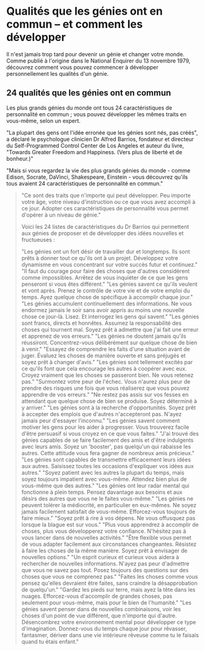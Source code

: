 # Qualités que les génies ont en commun – et comment les développer

Il n'est jamais trop tard pour devenir un génie et changer votre monde. Comme publié à l'origine dans le National Enquirer du 13 novembre 1979, découvrez comment vous pouvez commencer à développer personnellement les qualités d'un génie.

## 24 qualités que les génies ont en commun

Les plus grands génies du monde ont tous 24 caractéristiques de personnalité en commun ; vous pouvez développer les mêmes traits en vous-même, selon un expert.

"La plupart des gens ont l'idée erronée que les génies sont nés, pas créés", a déclaré le psychologue clinicien Dr Alfred Barrios, fondateur et directeur du Self-Programmed Control Center de Los Angeles et auteur du livre, "Towards Greater Freedom and Happiness. (Vers plus de liberté et de bonheur.)"

"Mais si vous regardez la vie des plus grands génies du monde - comme Edison, Socrate, DaVinci, Shakespeare, Einstein - vous découvrez qu'ils tous avaient 24 caractéristiques de personnalité en commun."

<Blockquote
  content='. . . Et vous pouvez aussi les développer,'
  author='Déclare un expert'
/>

"Ce sont des traits que n'importe qui peut développer. Peu importe votre âge, votre niveau d'instruction ou ce que vous avez accompli à ce jour. Adopter ces caractéristiques de personnalité vous permet d'opérer à un niveau de génie."

Voici les 24 listes de caractéristiques du Dr Barrios qui permettent aux génies de proposer et de développer des idées nouvelles et fructueuses :

<Trait number='1' name='Énergie'>
  "Les génies ont un fort désir de travailler dur et longtemps. Ils sont prêts à
  donner tout ce qu'ils ont à un projet. Développez votre dynamisme en vous
  concentrant sur votre succès futur et continuez."
</Trait>
<Trait number='2' name='Courage'>
  "Il faut du courage pour faire des choses que d'autres considèrent comme
  impossibles. Arrêtez de vous inquiéter de ce que les gens penseront si vous
  êtes différent."
</Trait>
<Trait number='3' name='Dévouement aux objectifs'>
  "Les génies savent ce qu'ils veulent et vont après. Prenez le contrôle de
  votre vie et de votre emploi du temps. Ayez quelque chose de spécifique à
  accomplir chaque jour."
</Trait>
<Trait number='4' name='Connaissance'>
  "Les génies accumulent continuellement des informations. Ne vous endormez
  jamais le soir sans avoir appris au moins une nouvelle chose ce jour-là.
  Lisez. Et interrogez les gens qui savent."
</Trait>
<Trait number='5' name='Honnêteté'>
  "Les génies sont francs, directs et honnêtes. Assumez la responsabilité des
  choses qui tournent mal. Soyez prêt à admettre que j'ai fait une erreur et
  apprenez de vos erreurs."
</Trait>
<Trait number='6' name='Optimisme'>
  "Les génies ne doutent jamais qu'ils réussiront. Concentrez-vous délibérément
  sur quelque chose de bien à venir."
</Trait>
<Trait number='7' name='Capacité à juger'>
  "Essayez de comprendre les faits d'une situation avant de juger. Évaluez les
  choses de manière ouverte et sans préjugés et soyez prêt à changer d'avis."
</Trait>
<Trait number='8' name='Enthousiasme'>
  "Les génies sont tellement excités par ce qu'ils font que cela encourage les
  autres à coopérer avec eux. Croyez vraiment que les choses se passeront bien.
  Ne vous retenez pas."
</Trait>
<Trait number='9' name='Volonté de prendre des risques'>
  "Surmontez votre peur de l'échec. Vous n'aurez plus peur de prendre des
  risques une fois que vous réaliserez que vous pouvez apprendre de vos
  erreurs."
</Trait>
<Trait number='10' name='Dynamisme'>
  "Ne restez pas assis sur vos fesses en attendant que quelque chose de bien se
  produise. Soyez déterminé à y arriver."
</Trait>
<Trait number='11' name='Initiative'>
  "Les génies sont à la recherche d'opportunités. Soyez prêt à accepter des
  emplois que d'autres n'accepteront pas. N'ayez jamais peur d'essayer
  l'inconnu."
</Trait>
<Trait number='12' name='Persuasion'>
  "Les génies savent comment motiver les gens pour les aider à progresser. Vous
  trouverez facile d'être persuasif si vous croyez en ce que vous faites."
</Trait>
<Trait number='13' name='Extravertie'>
  "J'ai trouvé des génies capables de se faire facilement des amis et d'être
  indulgents avec leurs amis. Soyez un 'booster', pas quelqu'un qui rabaisse les
  autres. Cette attitude vous fera gagner de nombreux amis précieux."
</Trait>
<Trait number='14' name='Capacité à communiquer'>
  "Les génies sont capables de transmettre efficacement leurs idées aux autres.
  Saisissez toutes les occasions d'expliquer vos idées aux autres."
</Trait>
<Trait number='15' name='Patience'>
  "Soyez patient avec les autres la plupart du temps, mais soyez toujours
  impatient avec vous-même. Attendez bien plus de vous-même que des autres."
</Trait>
<Trait number='16' name='Perception'>
  "Les génies ont leur radar mental qui fonctionne à plein temps. Pensez
  davantage aux besoins et aux désirs des autres que vous ne le faites
  vous-même."
</Trait>
<Trait number='17' name='Perfectionnisme'>
  "Les génies ne peuvent tolérer la médiocrité, en particulier en eux-mêmes. Ne
  soyez jamais facilement satisfait de vous-même. Efforcez-vous toujours de
  faire mieux."
</Trait>
<Trait number='18' name="Le sens de l'humour">
  "Soyez prêt à rire à vos dépens. Ne vous offusquez pas lorsque la blague est
  sur vous."
</Trait>
<Trait number='19' name='Polyvalence'>
  "Plus vous apprendrez à accomplir de choses, plus vous développerez votre
  confiance. N'hésitez pas à vous lancer dans de nouvelles activités."
</Trait>
<Trait number='20' name='Adaptabilité'>
  "Être flexible vous permet de vous adapter facilement aux circonstances
  changeantes. Résistez à faire les choses de la même manière. Soyez prêt à
  envisager de nouvelles options."
</Trait>
<Trait number='21' name='Curiosité'>
  "Un esprit curieux et curieux vous aidera à rechercher de nouvelles
  informations. N'ayez pas peur d'admettre que vous ne savez pas tout. Posez
  toujours des questions sur des choses que vous ne comprenez pas."
</Trait>
<Trait number='22' name='Individualisme'>
  "Faites les choses comme vous pensez qu'elles devraient être faites, sans
  craindre la désapprobation de quelqu'un."
</Trait>
<Trait number='23' name='Idéalisme'>
  "Gardez les pieds sur terre, mais ayez la tête dans les nuages. Efforcez-vous
  d'accomplir de grandes choses, pas seulement pour vous-même, mais pour le bien
  de l'humanité."
</Trait>
<Trait number='24' name='Imagination'>
  "Les génies savent penser dans de nouvelles combinaisons, voir les choses d'un
  point de vue différent, que n'importe qui d'autre. Désencombrez votre
  environnement mental pour développer ce type d'imagination. Donnez-vous du
  temps chaque jour pour rêvasser, fantasmer, dériver dans une vie intérieure
  rêveuse comme tu le faisais quand tu étais enfant."
</Trait>
